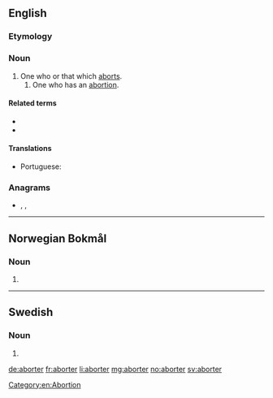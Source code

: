 ==English==

===Etymology===
{{suffix|abort|er|id2=agent noun|lang=en}}

===Noun===
{{en-noun}}

# One who or that which [[abort]]s.
## One who has an [[abortion]].

====Related terms====
* {{l|en|abortee}}
* {{l|en|abortion}}

====Translations====
{{trans-top|one who or that which aborts}}
* Portuguese: {{t|pt|abortador|m}}
{{trans-mid}}
{{trans-bottom}}

===Anagrams===
* {{l|en|arboret}}, {{l|en|Roberta}}, {{l|en|taborer}}

----

==Norwegian Bokmål==

===Noun===
{{head|nb|noun form|g=m}}

# {{inflection of|abort||indefinite|p|lang=nb}}

----

==Swedish==

===Noun===
{{head|sv|noun form}}

# {{sv-noun-form-indef-pl|abort}}

[[Category:en:Abortion]]

[[de:aborter]]
[[fr:aborter]]
[[li:aborter]]
[[mg:aborter]]
[[no:aborter]]
[[sv:aborter]]